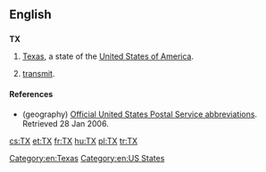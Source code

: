 {{also|tx}}
==English==

==={{abbreviation}}===
{{wikipedia}}
'''TX'''

# {{geography}} [[Texas]], a state of the [[United States of America]].
# {{electronics}} [[transmit]].

====References====
* (geography) [http://www.usps.com/ncsc/lookups/abbreviations.html Official United States Postal Service abbreviations]. Retrieved 28 Jan 2006.

[[Category:en:Texas]]
[[Category:en:US States]]

[[cs:TX]]
[[et:TX]]
[[fr:TX]]
[[hu:TX]]
[[pl:TX]]
[[tr:TX]]